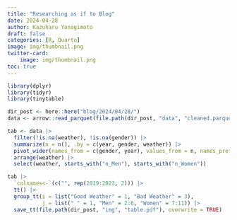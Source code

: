 ```yaml
---
title: "Researching as if to Blog"
date: 2024-04-28
author: Kazuharu Yanagimoto
draft: false
categories: [R, Quarto]
image: img/thumbnail.png
twitter-card:
    image: img/thumbnail.png
toc: true
---
```


```r
library(dplyr)
library(tidyr)
library(tinytable)

dir_post <- here::here("blog/2024/04/28/")
data <- arrow::read_parquet(file.path(dir_post, "data", "cleaned.parquet"))
```

```r
tab <- data |>
  filter(!is.na(weather), !is.na(gender)) |>
  summarize(n = n(), .by = c(year, gender, weather)) |>  
  pivot_wider(names_from = c(gender, year), values_from = n, names_prefix = "n_") |>
  arrange(weather) |>
  select(weather, starts_with("n_Men"), starts_with("n_Women"))

```

```r
tab |>
  `colnames<-`(c("", rep(2019:2023, 2))) |>
  tt() |>
  group_tt(i = list("Good Weather" = 1, "Bad Weather" = 3),
           j = list(" " = 1, "Men" = 2:6, "Women" = 7:11)) |>
  save_tt(file.path(dir_post, "img", "table.pdf"), overwrite = TRUE)
```

